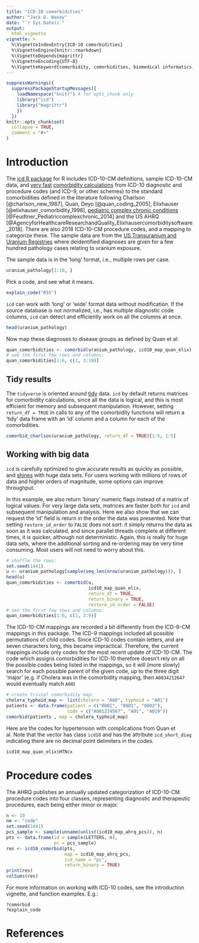 ```yaml
---
title: "ICD-10 comorbidities"
author: "Jack O. Wasey"
date: "`r Sys.Date()`"
output:
  html_vignette
vignette: >
  %\VignetteIndexEntry{ICD-10 comorbidities}
  %\VignetteEngine{knitr::rmarkdown}
  %\VignetteDepends{magrittr}
  %\VignetteEncoding{UTF-8}
  %\VignetteKeyword{comorbidity, comorbidities, biomedical informatics, administrative data, matrix algebra, ICD-10, ICD-10-CM, WHO, France, Belgium}
---
```

<!--
Copyright (C) 2014 - 2020  Jack O. Wasey

This file is part of icd.

icd is free software: you can redistribute it and/or modify
it under the terms of the GNU General Public License as published by
the Free Software Foundation, either version 3 of the License, or
(at your option) any later version.

icd is distributed in the hope that it will be useful,
but WITHOUT ANY WARRANTY; without even the implied warranty of
MERCHANTABILITY or FITNESS FOR A PARTICULAR PURPOSE. See the
GNU General Public License for more details.

You should have received a copy of the GNU General Public License
along with icd. If not, see <http:#www.gnu.org/licenses/>.
-->

```r
suppressWarnings({
  suppressPackageStartupMessages({
    loadNamespace("knitr") # for opts_chunk only
    library("icd")
    library("magrittr")
    })
  })
knitr::opts_chunk$set(
  collapse = TRUE,
  comment = "#>"
)
```

# Introduction

The [icd R package](https://cran.r-project.org/package=icd) for R includes
ICD-10-CM definitions, sample ICD-10-CM data, and [very fast](efficiency.pdf)
[comorbidity calculations](introduction.html) from ICD-10 diagnostic and
procedure codes (and ICD-9, or other schemes) to the standard comorbidities
defined in the literature following Charlson [@charlson_new_1987], Quan, Deyo
[@quan_coding_2005], Elixhauser [@elixhauser_comorbidity_1998], [pediatric
complex chronic conditions](PCCC.html) [@Feudtner_Pediatriccomplexchronic_2014]
and the US AHRQ
[@AgencyforHealthcareResearchandQuality_Elixhausercomorbiditysoftware_2018].
There are also 2018 ICD-10-CM procedure codes, and a mapping to categorize
these. The sample data are from the [US Transuranium and Uranium
Registries](https://ustur.wsu.edu/about-us/) where deidentified diagnoses are
given for a few hundred pathology cases relating to uranium exposure.

The sample data is in the 'long' format, i.e., multiple rows per case.

```r
uranium_pathology[1:10, ]
```

Pick a code, and see what it means.

```r
explain_code("R55")
```

`icd` can work with 'long' or 'wide' format data without modification. If the
source database is not normalized, i.e., has multiple diagnostic code columns,
`icd` can detect and efficiently work on all the columns at once.

```r
head(uranium_pathology)
```

Now map these diagnoses to disease groups as defined by Quan et al:

```r
quan_comorbidities <- comorbid(uranium_pathology, icd10_map_quan_elix)
# see the first few rows and columns:
quan_comorbidities[1:6, c(1, 3:10)]
```

## Tidy results

The `tidyverse` is oriented around [tidy](https://tidyr.tidyverse.org/articles/tidy-data.html) data. `icd` by default returns matrices for comorbidity calculations, since all the data is logical, and this is most efficient for memory and subsequent manipulation. However, setting `return_df = TRUE` in calls to any of the comorbidity functions will return a 'tidy' data frame with an 'id' column and a column for each of the comorbdities.

```r
comorbid_charlson(uranium_pathology, return_df = TRUE)[1:5, 1:5]
```

## Working with big data

`icd` is carefully optimized to give accurate results as quickly as possible,
and [shines](efficiency.pdf) with huge data sets. For users working with
millions of rows of data and higher orders of magnitude, some options can
improve throughput.

In this example, we also return 'binary' numeric flags instead of a matrix of
logical values. For very large data sets, matrices are faster both for `icd`
and subsequent manipulation and analysis. Here we also show that we can request
the 'id' field is return in the order the data was presented. Note that setting
`restore_id_order` to `FALSE` does not sort: it simply returns the data as soon
as it was calculated, and since parallel threads complete at different times,
it is quicker, although not deterministic. Again, this is really for huge data
sets, where the additional sorting and re-ordering may be very time consuming.
Most users will not need to worry about this.

```r
# shuffle the rows:
set.seed(1441)
u <- uranium_pathology[sample(seq_len(nrow(uranium_pathology))), ]
head(u)
quan_comorbidities <- comorbid(u,
                               icd10_map_quan_elix,
                               return_df = TRUE,
                               return_binary = TRUE,
                               restore_id_order = FALSE)
# see the first few rows and columns:
quan_comorbidities[1:6, c(1, 3:9)]
```

The ICD-10-CM mappings are recorded a bit differently from the ICD-9-CM
mappings in this package. The ICD-9 mappings included all possible permutations
of child codes. Since ICD-10 codes contain letters, and are seven characters
long, this became impractical. Therefore, the current mappings include only
codes for the most recent update of ICD-10-CM. The code which assigns
comorbidities for ICD-10 therefore doesn't rely on all the possible codes being
listed in the mappings, so it will (more slowly) search for each possible
parent of the given code, up to the three digit 'major' (e.g. if Cholera was in
the comorbidity mapping, then `A0034212647` would eventually match `A00`)

```r
# create trivial comorbidity map:
cholera_typhoid_map <- list(cholera = "A00", typhoid = "A01")
patients <- data.frame(patient = c("0001", "0001", "0002"),
                       code = c("A001234567", "A01", "A019"))
comorbid(patients , map = cholera_typhoid_map)
```

Here are the codes for hypertension with complications from Quan et al. Note
that the vector has class `icd10` and has the attribute `icd_short_diag`
indicating there are no decimal point delimiters in the codes.

```r
icd10_map_quan_elix$HTNcx
```

# Procedure codes

The AHRQ publishes an annually updated categorization of ICD-10-CM procedure
codes into four classes, representing diagnostic and therapeutic procedures,
each being either minor or major.

```r
n <- 10
nm <- "code"
set.seed(1441)
pcs_sample <- sample(unname(unlist(icd10_map_ahrq_pcs)), n)
pts <- data.frame(id = sample(LETTERS, n),
                  pc = pcs_sample)
res <- icd10_comorbid(pts,
                      map = icd10_map_ahrq_pcs,
                      icd_name = "pc",
                      return_binary = TRUE)
print(res)
colSums(res)
```

For more information on working with ICD-10 codes, see the introduction
vignette, and function examples. E.g.:

```
?comorbid
?explain_code
```

# References
